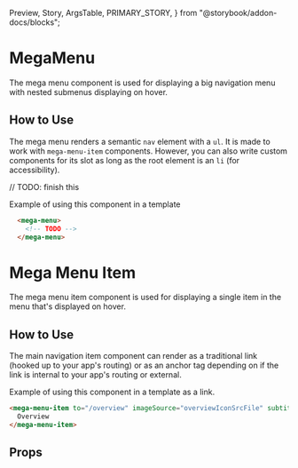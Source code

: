   Preview,
  Story,
  ArgsTable,
  PRIMARY_STORY,
} from "@storybook/addon-docs/blocks";

# MegaMenu

The mega menu component is used for displaying a big navigation menu with nested submenus displaying on hover.

<Preview>
  <Story id="components-mega-menu--primary" />
</Preview>

## How to Use

The mega menu renders a semantic `nav` element with a `ul`. It is made to work with `mega-menu-item` components. However, you can also write custom components for its slot as long as the root element is an `li` (for accessibility).

// TODO: finish this

Example of using this component in a template
```html
  <mega-menu>
    <!-- TODO -->
  </mega-menu>
```

# Mega Menu Item

The mega menu item component is used for displaying a single item in the menu that's displayed on hover.

<Preview>
  <Story id="components-mega-menu--item" />
</Preview>

## How to Use

The main navigation item component can render as a traditional link (hooked up to your app's routing) or as an anchor tag depending on if the link is internal to your app's routing or external.

Example of using this component in a template as a link.
```html
<mega-menu-item to="/overview" imageSource="overviewIconSrcFile" subtitle="Optional subtitle text here" :small="true">
  Overview
</mega-menu-item>
```

## Props

<ArgsTable story={PRIMARY_STORY} />